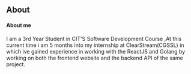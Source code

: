 ## About

#### About me

I am a 3rd Year Student in CIT'S Software Development Course ,At this current time i am 5 months into my internship at ClearStream(CGSSL) in which ive gained experience in working with the ReactJS 
and Golang by working on both the frontend website and the backend API of the same project.